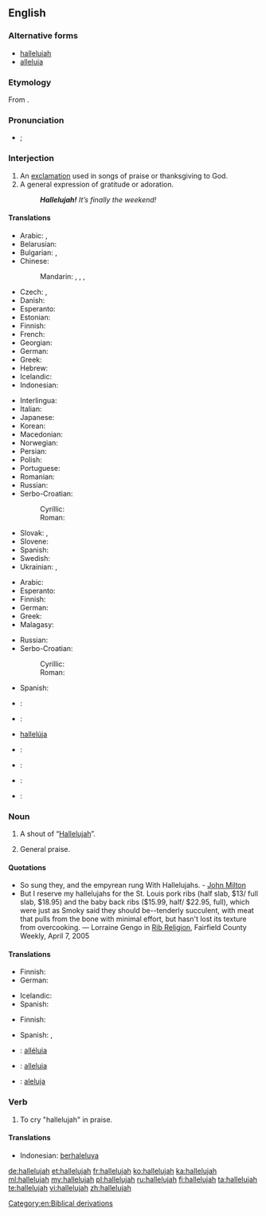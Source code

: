 ==English==

===Alternative forms===
* [[halleluiah]]<!--I don't know this one...--><!-- It's older, I think, and more phonetic --dmh -->
* [[alleluia]]

===Etymology===
From {{etyl|he|en}} {{term|הללויה|sc=Hebr||Praise {{l|en|Jah}}!|lang=he}}.

===Pronunciation===
* {{a|UK}} {{IPA|/ˌhælɪˈluːjə/}}; {{X-SAMPA|/%h{l.I"lu:.j@/}}

===Interjection===
{{en-interj}}

# An [[exclamation]] used in songs of praise or thanksgiving to God.
# A general expression of gratitude or adoration.
#: '''''Hallelujah!''' It’s finally the weekend!''

====Translations====
{{trans-top|exclamation to praise God}}
* Arabic: {{t-|ar|الحمد لله|tr=al-ḥamdu lillāh|sc=Arab}}, {{t-|ar|هللويا|tr=halilūyā|sc=Arab}}
* Belarusian: {{t-|be|алілуя|tr=alilúja|sc=Cyrl}}
* Bulgarian: {{t-|bg|алелуя|tr=alelúja|sc=Cyrl}}, {{t+|bg|алилуя|tr=alilúja|sc=Cyrl}}
* Chinese:
*: Mandarin: {{t|cmn|哈利路亞|sc=Hani}}, {{t|cmn|哈利路亚|tr=hālìlùyà|sc=Hani}}, {{t|cmn|阿利路亞|sc=Hani}}, {{t|cmn|阿利路亚|tr=ālìlùyà|sc=Hani}}
* Czech: {{t-|cs|aleluja}}, {{t-|cs|halejuja}}
* Danish: {{t-|da|halleluja|c}}
* Esperanto: {{t-|eo|haleluja}}
* Estonian: {{t-|et|halleluuja}}
* Finnish: {{t+|fi|halleluja}}
* French: {{t+|fr|alléluia}}
* Georgian: {{t-|ka|ალილუია|tr=aliluia|sc=Geor}}
* German: {{t+|de|halleluja}}
* Greek: {{t+|el|αλληλούια|tr=alliloúia|sc=Grek}}
* Hebrew: {{t+|he|הללויה|tr=hallelúyah|sc=Hebr}}
* Icelandic: {{t-|is|hallelúja}}
* Indonesian: {{t+|id|haleluya}}
{{trans-mid}}
* Interlingua: {{t-|ia|alleluia}}
* Italian: {{t-|it|alleluia}}
* Japanese: {{t-|ja|ハレルヤ|tr=hareruya|sc=Jpan}}
* Korean: {{t-|ko|할렐루야|tr=hallelluya|sc=Kore}}
* Macedonian: {{t-|mk|алелуја|tr=alelúja|sc=Cyrl}}
* Norwegian: {{t-|no|halleluja}}
* Persian: {{t-|fa|هله‌لویا|tr=hale-luyâ|sc=fa-Arab}}
* Polish: {{t+|pl|alleluja}}
* Portuguese: {{t-|pt|aleluia}}
* Romanian: {{t-|ro|aleluia}}
* Russian: {{t+|ru|аллилуйя|tr=allilújja}}
* Serbo-Croatian:
*: Cyrillic: {{t-|sh|алелуја}}
*: Roman: {{t-|sh|aleluja}}
* Slovak: {{t+|sk|aleluja}}, {{t-|sk|halejuja}}
* Slovene: {{t-|sl|aleluja}}
* Spanish: {{t+|es|aleluya|f}}
* Swedish: {{t+|sv|halleluja}}
* Ukrainian: {{t-|uk|алілуя|tr=alilúja|sc=Cyrl}}, {{t+|uk|алилуя|tr=alylúja|sc=Cyrl}}
{{trans-bottom}}

{{trans-top|general exclamation of gratitude}}
* Arabic: {{t-|ar|الحمد لله|tr=al-ḥamdu lillāh|sc=Arab}}
* Esperanto: {{t-|eo|haleluja}}
* Finnish: {{t+|fi|halleluja}}
* German: {{t+|de|Gott sei Dank}}
* Greek: {{t+|el|αλληλούια|tr=allilúia|sc=Grek}}
* Malagasy: {{t+|mg|aleloia}}
{{trans-mid}}
* Russian: {{t-|ru|слава богу|tr=sláva bógu|sc=Cyrl}}
* Serbo-Croatian:
*: Cyrillic: {{t-|sh|алелуја}}
*: Roman: {{t-|sh|aleluja}}
* Spanish: {{t+|es|aleluya|f}}
{{trans-bottom}}

{{checktrans-top}}
* {{ttbc|fr}}: {{t+|fr|alléluia}}
* {{ttbc|he}}: {{t+|he|הללויה|tr=hallelúyah|sc=Hebr}}
* {{ttbc|is}} [[hallelúja]]
* {{ttbc|ia}}: {{t-|ia|alleluia}}
{{trans-mid}}
* {{ttbc|pt}}: {{t-|pt|aleluia}}
* {{ttbc|sk}}: {{t+|sk|aleluja}}
* {{ttbc|es}}: {{t+|es|aleluya|f}}
{{trans-bottom}}

===Noun===
{{en-noun}}

# A shout of “[[#Interjection|Hallelujah]]”.
# {{context|in the plural|lang=en}} General praise.

====Quotations====
* So sung they, and the empyrean rung With Hallelujahs. - [[w:John Milton|John Milton]]
* But I reserve my hallelujahs for the St. Louis pork ribs (half slab, $13/ full slab, $18.95) and the baby back ribs ($15.99, half/ $22.95, full), which were just as Smoky said they should be--tenderly succulent, with meat that pulls from the bone with minimal effort, but hasn't lost its texture from overcooking. &mdash; Lorraine Gengo in [http://www.fairfieldweekly.com/gbase/Dining/content?oid=oid:106817 Rib Religion], Fairfield County Weekly, April 7, 2005

====Translations====
{{trans-top|shout of Hallelujah}}
* Finnish: {{t+|fi|halleluja}}
* German: {{t+|de|Halleluja|n}}
{{trans-mid}}
* Icelandic: {{t-|is|hallelúja|n}}
* Spanish: {{t+|es|aleluya|m}}
{{trans-bottom}}

{{trans-top|general praise}}
* Finnish: {{t+|fi|ylistys}}
{{trans-mid}}
* Spanish: {{t+|es|felicitación|f}},  {{t-|es|congratulación|f}}
{{trans-bottom}}

{{checktrans-top}}
* {{ttbc|fr}}: [[alléluia]]
* {{ttbc|ia}}: [[alleluia#Interlingua|alleluia]]
{{trans-mid}}
* {{ttbc|sk}}: [[aleluja]]
{{trans-bottom}}

===Verb===
{{en-verb}}

# {{context|intransitive|lang=en}} To cry "hallelujah" in praise.

====Translations====
{{trans-top|to cry "Hallelujah"}}
* Indonesian: [[berhaleluya]]
{{trans-mid}}
{{trans-bottom}}

[[Category:en:Biblical derivations]]

[[de:hallelujah]]
[[et:hallelujah]]
[[fr:hallelujah]]
[[ko:hallelujah]]
[[ka:hallelujah]]
[[ml:hallelujah]]
[[my:hallelujah]]
[[pl:hallelujah]]
[[ru:hallelujah]]
[[fi:hallelujah]]
[[ta:hallelujah]]
[[te:hallelujah]]
[[vi:hallelujah]]
[[zh:hallelujah]]